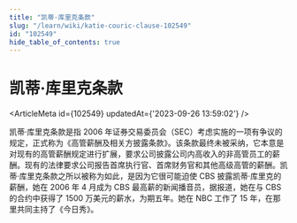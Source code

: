```yaml
---
title: "凯蒂·库里克条款"
slug: "/learn/wiki/katie-couric-clause-102549"
id: "102549"
hide_table_of_contents: true
---
```



# 凯蒂·库里克条款

<ArticleMeta id={102549} updatedAt={'2023-09-26 13:59:02'} />
<div className='border-solid border-b border-t-0 my-4 border-[var(--ifm-color-gray-300)]' />

凯蒂·库里克条款是指 2006 年证券交易委员会（SEC）考虑实施的一项有争议的规定，正式称为《高管薪酬及相关方披露条款》。该条款最终未被采纳，它本意是对现有的高管薪酬规定进行扩展，要求公司披露公司内高收入的非高管员工的薪酬。现有的法律要求公司报告首席执行官、首席财务官和其他高级高管的薪酬。凯蒂·库里克条款之所以被称为如此，是因为它很可能迫使 CBS 披露凯蒂·库里克的薪酬，她在 2006 年 4 月成为 CBS 最高薪的新闻播音员，据报道，她在与 CBS 的合约中获得了 1500 万美元的薪水，为期五年。她在 NBC 工作了 15 年，在那里共同主持了《今日秀》。
